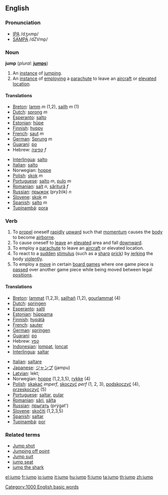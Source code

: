 ==English==

===Pronunciation===
*[[w:IPA|IPA]] /dʒʌmp/
*[[w:SAMPA|SAMPA]] /dZVmp/

===Noun===
'''jump''' (''plural:'' '''[[jumps]]''')
# An [[instance]] of [[jumping]].
# An [[instance]] of [[employing]] a [[parachute]] to leave an [[aircraft]] or [[elevated]] [[location]].
====Translations====

{{top}}
*[[Breton]]: [[lamm]] ''m'' (1,2), [[sailh]] ''m'' (1)
*[[Dutch]]: [[sprong]] ''m''
*[[Esperanto]]: [[salto]]
*[[Estonian]]: [[hüpe]]
*[[Finnish]]: [[hyppy]]
*[[French]]: [[saut]] ''m''
*[[German]]: [[Sprung]] ''m''
*[[Guaraní]]: [[po]]
*Hebrew: [[קפיצה]] ''f''
{{mid}}
*[[Interlingua]]: [[salto]]
*[[Italian]]: [[salto]]
*Norwegian: [[hoppe]]
*[[Polish]]: [[skok]] ''m''
*[[Portuguese]]: [[salto]] ''m'', [[pulo]] ''m''
*[[Romanian]]: [[salt]] ''n'', [[săritură]] ''f''
*[[Russian]]: [[прыжок]] (pryžók) ''n''
*[[Slovene]]: [[skok]] ''m''
*[[Spanish]]: [[salto]] ''m''
*[[Tupinambá]]: [[pora]]
{{bottom}}

===Verb===
{{en-verb}}
# To [[propel]] oneself [[rapidly]] [[upward]] such that [[momentum]] causes the [[body]] to become [[airborne]].
# To cause oneself to [[leave]] an [[elevated]] area and fall [[downward]].
# To employ a [[parachute]] to leave an [[aircraft]] or elevated location.
# To react to a [[sudden]] [[stimulus]] (such as a [[sharp]] [[prick]]) by [[jerking]] the body [[violently]].
# To employ a [[move]] in certain [[board games]] where one game piece is [[passed]] over another game piece while being moved between legal [[positions]].

====Translations====
{{top}}
*[[Breton]]: [[lammat]] (1,2,3), [[sailhañ]] (1,2), [[gourlammat]] (4)
*[[Dutch]]: [[springen]]
*[[Esperanto]]: [[salti]]
*[[Estonian]]: [[hüppama]]
*[[Finnish]]: [[hypätä]]
*[[French]]: [[sauter]]
*[[German]]: [[springen]]
*[[Guaraní]]: [[po]]
*Hebrew: [[קפץ]]
*[[Indonesian]]: [[lompat]], [[loncat]]
*[[Interlingua]]: [[saltar]]
{{mid}}
*[[Italian]]: [[saltare]]
*[[Japanese]]: [[ジャンプ]] (jampu)
*[[Latvian]]: lekt; 
*Norwegian: [[hoppe]] (1,2,3,5), [[rykke]] (4)
*[[Polish]]: [[skakać]] ''imperf'', [[skoczyć]] ''perf'' (1, 2, 3), [[podskoczyć]] (4), [[przeskoczyć]] (5)
*[[Portuguese]]: [[saltar]], [[pular]]
*[[Romanian]]: [[sări]], [[sălta]]
*[[Russian]]: [[прыгать]] (prýgat')
*[[Slovene]]: [[skočiti]] (1,2,3,5)
*[[Spanish]]: [[saltar]]
*[[Tupinambá]]: [[por]]
{{bottom}}

===Related terms===
*[[Jump shot]]
*[[Jumping off point]]
*[[Jump suit]]
*[[jump seat]]
*[[jump the shark]]
[[Category:1000 English basic words]]

[[el:jump]]
[[fr:jump]]
[[io:jump]]
[[it:jump]]
[[hu:jump]]
[[fi:jump]]
[[ta:jump]]
[[th:jump]]
[[zh:jump]]